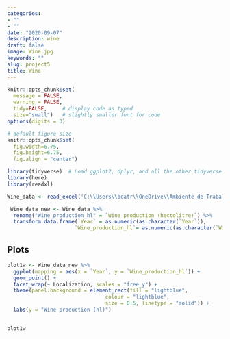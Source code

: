```yaml
---
categories:
- ""
- ""
date: "2020-09-07"
description: wine
draft: false
image: Wine.jpg
keywords: ""
slug: project5
title: Wine
---
```




```r
knitr::opts_chunk$set(
  message = FALSE, 
  warning = FALSE, 
  tidy=FALSE,     # display code as typed
  size="small")   # slightly smaller font for code
options(digits = 3)

# default figure size
knitr::opts_chunk$set(
  fig.width=6.75, 
  fig.height=6.75,
  fig.align = "center")
```

```r
library(tidyverse)  # Load ggplot2, dplyr, and all the other tidyverse packages
library(here)
library(readxl)
```



```r
Wine_data <- read_excel('C:\\Users\\beatr\\OneDrive\\Ambiente de Trabalho\\Wine.xls')

```


```r
 Wine_data_new <- Wine_data %>%
  rename("Wine_production_hl" = `Wine production (hectolitre)`) %>% 
  transform.data.frame(`Year` = as.numeric(as.character(`Year`)),
                      `Wine_production_hl`= as.numeric(as.character(`Wine_production_hl`)))

```

## Plots

```r
plot1w <- Wine_data_new %>% 
  ggplot(mapping = aes(x = `Year`, y = `Wine_production_hl`)) +
  geom_point() +
  facet_wrap(~ Localization, scales = "free_y") + 
  theme(panel.background = element_rect(fill = "lightblue",
                                colour = "lightblue",
                                size = 0.5, linetype = "solid")) +
  labs(y = "Wine production (hl)")
  

plot1w
```